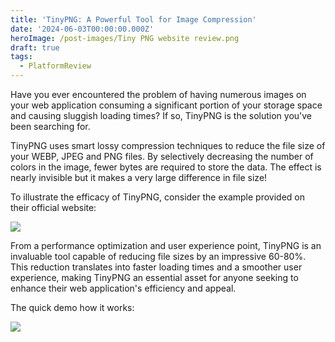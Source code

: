 ```yaml
---
title: 'TinyPNG: A Powerful Tool for Image Compression'
date: '2024-06-03T00:00:00.000Z'
heroImage: /post-images/Tiny PNG website review.png
draft: true
tags:
  - PlatformReview
---
```



Have you ever encountered the problem of having numerous images on your web application consuming a significant portion of your storage space and causing sluggish loading times? If so, TinyPNG is the solution you've been searching for.

TinyPNG uses smart lossy compression techniques to reduce the file size of your WEBP, JPEG and PNG files. By selectively decreasing the number of colors in the image, fewer bytes are required to store the data. The effect is nearly invisible but it makes a very large difference in file size!

To illustrate the efficacy of TinyPNG, consider the example provided on their official website:

![](/post-images/tiny-example.png)

From a performance optimization and user experience point, TinyPNG is an invaluable tool capable of reducing file sizes by an impressive 60-80%. This reduction translates into faster loading times and a smoother user experience, making TinyPNG an essential asset for anyone seeking to enhance their web application's efficiency and appeal.

The quick demo how it works:

![](/post-images/tiny-png-example1.gif)
